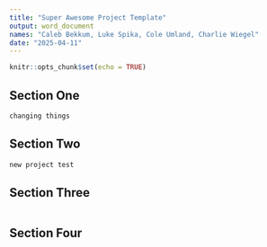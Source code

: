 ```yaml
---
title: "Super Awesome Project Template"
output: word_document
names: "Caleb Bekkum, Luke Spika, Cole Umland, Charlie Wiegel"
date: "2025-04-11"
---
```


```r
knitr::opts_chunk$set(echo = TRUE)
```

## Section One


```r
changing things
```

## Section Two

```r
new project test
```

## Section Three

```r

```

## Section Four 

```r

```
